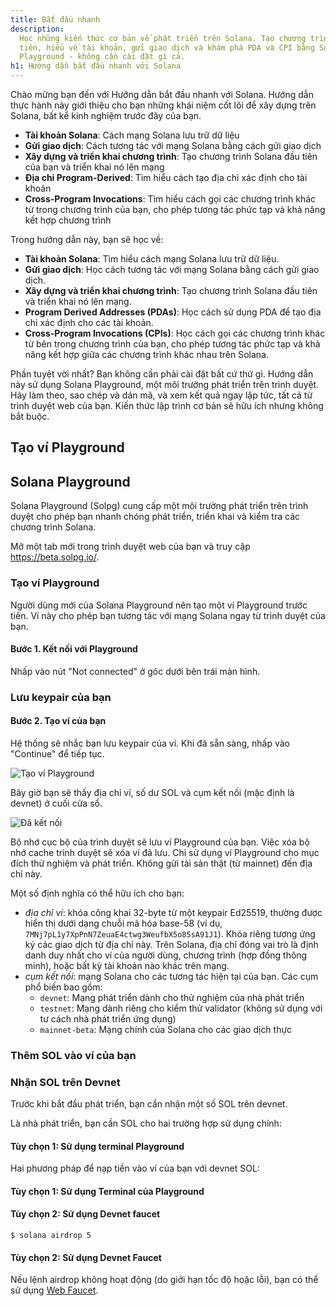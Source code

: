 ```yaml
---
title: Bắt đầu nhanh
description:
  Học những kiến thức cơ bản về phát triển trên Solana. Tạo chương trình đầu
  tiên, hiểu về tài khoản, gửi giao dịch và khám phá PDA và CPI bằng Solana
  Playground - không cần cài đặt gì cả.
h1: Hướng dẫn bắt đầu nhanh với Solana
---
```


Chào mừng bạn đến với Hướng dẫn bắt đầu nhanh với Solana. Hướng dẫn thực hành
này giới thiệu cho bạn những khái niệm cốt lõi để xây dựng trên Solana, bất kể
kinh nghiệm trước đây của bạn.

- **Tài khoản Solana**: Cách mạng Solana lưu trữ dữ liệu
- **Gửi giao dịch**: Cách tương tác với mạng Solana bằng cách gửi giao dịch
- **Xây dựng và triển khai chương trình**: Tạo chương trình Solana đầu tiên của
  bạn và triển khai nó lên mạng
- **Địa chỉ Program-Derived**: Tìm hiểu cách tạo địa chỉ xác định cho tài khoản
- **Cross-Program Invocations**: Tìm hiểu cách gọi các chương trình khác từ
  trong chương trình của bạn, cho phép tương tác phức tạp và khả năng kết hợp
  chương trình

Trong hướng dẫn này, bạn sẽ học về:

- **Tài khoản Solana**: Tìm hiểu cách mạng Solana lưu trữ dữ liệu.
- **Gửi giao dịch**: Học cách tương tác với mạng Solana bằng cách gửi giao dịch.
- **Xây dựng và triển khai chương trình**: Tạo chương trình Solana đầu tiên và
  triển khai nó lên mạng.
- **Program Derived Addresses (PDAs)**: Học cách sử dụng PDA để tạo địa chỉ xác
  định cho các tài khoản.
- **Cross-Program Invocations (CPIs)**: Học cách gọi các chương trình khác từ
  bên trong chương trình của bạn, cho phép tương tác phức tạp và khả năng kết
  hợp giữa các chương trình khác nhau trên Solana.

Phần tuyệt vời nhất? Bạn không cần phải cài đặt bất cứ thứ gì. Hướng dẫn này sử
dụng Solana Playground, một môi trường phát triển trên trình duyệt. Hãy làm
theo, sao chép và dán mã, và xem kết quả ngay lập tức, tất cả từ trình duyệt web
của bạn. Kiến thức lập trình cơ bản sẽ hữu ích nhưng không bắt buộc.

## Tạo ví Playground

## Solana Playground

Solana Playground (Solpg) cung cấp một môi trường phát triển trên trình duyệt
cho phép bạn nhanh chóng phát triển, triển khai và kiểm tra các chương trình
Solana.

Mở một tab mới trong trình duyệt web của bạn và truy cập https://beta.solpg.io/.

<Steps>
<Step>

### Tạo ví Playground

Người dùng mới của Solana Playground nên tạo một ví Playground trước tiên. Ví
này cho phép bạn tương tác với mạng Solana ngay từ trình duyệt của bạn.

#### Bước 1. Kết nối với Playground

Nhấp vào nút "Not connected" ở góc dưới bên trái màn hình.

### Lưu keypair của bạn

#### Bước 2. Tạo ví của bạn

Hệ thống sẽ nhắc bạn lưu keypair của ví. Khi đã sẵn sàng, nhấp vào "Continue" để
tiếp tục.

![Tạo ví Playground](/assets/docs/intro/quickstart/pg-create-wallet.png)

Bây giờ bạn sẽ thấy địa chỉ ví, số dư SOL và cụm kết nối (mặc định là devnet) ở
cuối cửa sổ.

![Đã kết nối](/assets/docs/intro/quickstart/pg-connected.png)

<Callout>
  Bộ nhớ cục bộ của trình duyệt sẽ lưu ví Playground của bạn. Việc xóa bộ nhớ
  cache trình duyệt sẽ xóa ví đã lưu. Chỉ sử dụng ví Playground cho mục đích thử
  nghiệm và phát triển. Không gửi tài sản thật (từ mainnet) đến địa chỉ này.
</Callout>

Một số định nghĩa có thể hữu ích cho bạn:

- _địa chỉ ví_: khóa công khai 32-byte từ một keypair Ed25519, thường được hiển
  thị dưới dạng chuỗi mã hóa base-58 (ví dụ,
  `7MNj7pL1y7XpPnN7ZeuaE4ctwg3WeufbX5o85sA91J1`). Khóa riêng tương ứng ký các
  giao dịch từ địa chỉ này. Trên Solana, địa chỉ đóng vai trò là định danh duy
  nhất cho ví của người dùng, chương trình (hợp đồng thông minh), hoặc bất kỳ
  tài khoản nào khác trên mạng.
- _cụm kết nối_: mạng Solana cho các tương tác hiện tại của bạn. Các cụm phổ
  biến bao gồm:
  - `devnet`: Mạng phát triển dành cho thử nghiệm của nhà phát triển
  - `testnet`: Mạng dành riêng cho kiểm thử validator (không sử dụng với tư cách
    nhà phát triển ứng dụng)
  - `mainnet-beta`: Mạng chính của Solana cho các giao dịch thực

### Thêm SOL vào ví của bạn

### Nhận SOL trên Devnet

Trước khi bắt đầu phát triển, bạn cần nhận một số SOL trên devnet.

Là nhà phát triển, bạn cần SOL cho hai trường hợp sử dụng chính:

#### Tùy chọn 1: Sử dụng terminal Playground

Hai phương pháp để nạp tiền vào ví của bạn với devnet SOL:

#### Tùy chọn 1: Sử dụng Terminal của Playground

#### Tùy chọn 2: Sử dụng Devnet faucet

```terminal
$ solana airdrop 5
```

#### Tùy chọn 2: Sử dụng Devnet Faucet

Nếu lệnh airdrop không hoạt động (do giới hạn tốc độ hoặc lỗi), bạn có thể sử
dụng [Web Faucet](https://faucet.solana.com/).

</Step>
</Steps>
